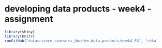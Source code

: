 # developing data products - week4 - assignment

```r
library(shiny)
library(knitr)
runGitHub("datascience_coursera_jhu/dev_data_products/week4_PA", "ekkal")
```
